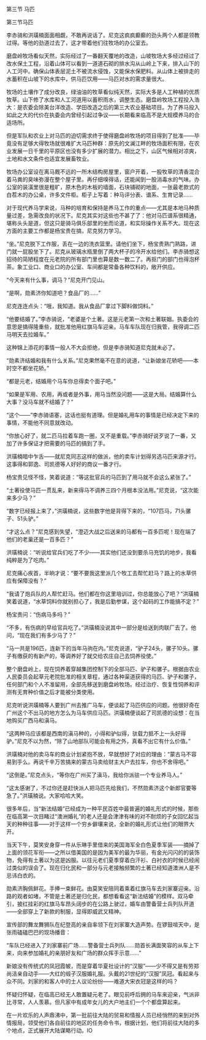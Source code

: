 

第三节 马匹

第三节马匹

李赤骑和洪璜楠面面相觑，不敢再说话了。尼克这疯疯癫癫的劲头两个人都是领教过得。等他的劲道过去了，这才带着他们往牧场的办公室去。

磨盘岭牧场看似天然，实际经过了一番翻天覆地的改造，山坡牧场大多经过经过了改水保土工程，沿着山体可以看到一道道石砌的排水沟从山岭上下来，排入山下的人工河中。确保山体表层泥土不被流水侵蚀，又能保水保肥料。从山体上被排走的水蓄积在山坡下的水库中，供马匹饮用――马匹对水的需求量很大。

牧场的土壤作了成分改良，绿油油的牧草看似纯天然，实际大多是人工种植的优质牧草。山下修了水库和人工河道用以蓄积雨水，调整生态。磨盘岭牧场工程投入浩大：是农委会除美台洋改造、学田改造之后的第三大农业基础项目。为了养马投入如此之大的代价在执委会内曾经引起过争议――长期看来临高不是大规模养马的合适场所。

但是军队和农业上对马匹的迫切需求终于使得磨盘岭牧场的项目得到了批准――毕竟没有足够大得牧场就很难扩大马匹种群：原先的文澜江畔的牧场面积有限，在农业发展一日千里的平原区也没有多少扩展的潜力。相比之下，山区气候相对凉爽，土地和水文条件也适宜发展畜牧业。

牧场办公室设在离马厩不远的一所木结构房屋里，窗户开着，一股牧草的清香混合着马粪的臭味弥漫在整个屋子里。再仔细嗅得话，还能闻到一股消毒水的气味。办公室的装潢里很是粗旷，原木色的木板的墙面，石块铺砌的地面，一张最老款式的白茬木的办公桌，许多文件柜。柜子上写着：种马评分表、谱系、生育记录……

对于现代养马学来说，马种的培育和保持是养马工作的重点――尤其是本地马种质量过差，急需改良的状况下。尼克其实对这些也不甚了了：他对马匹谱系很精通，堪称头头是道，但这只是骑马俱乐部里的坐而论道，和实际操作关系不大。现在这方面的主要工作都是杨宝贵在搞，尼克努力学习。

“坐。”尼克脱下工作服，丢在一边的洗衣篮里。请他们坐下，杨宝贵熟门熟路，进门就一屁股坐下了。尼克从玻璃水瓶里倒了两大杯子的冷开水给他们。李赤骑想这招待的简陋程度在元老院的所有部门里也算是数一数二了。再抠门的部门也得泡杯茶。象工业口、商业口的办公室、车间都是常备各种饮料的，敞开供应。

“今天来有什么事，调马？”尼克开门见山。

“是啊，勋素济你知道吧？食品厂的……”

尼克连连点头：“哦，我知道。我从食品厂拿过下脚料做饲料。”

“他要结婚了。”李赤骑说，“老婆是个土著。这是元老第一次和土著联姻。执委会的意思是搞得隆重些，就批准他用红旗马车迎亲。马车车队现在归我管，我得调二匹马明天去拉婚车。”

这种锦上添花的事情一般人不大会拒绝，但是李赤骑知道尼克就未必了。

“勋素济结婚和我有什么关系。”尼克果然毫不在意的说道，“让新娘坐花轿吧――本时空不都坐花轿。”

“都是元老，结婚用个马车你总得卖个面子吧。”

“如果是军用、农用，再或者是外事，用马当然没问题――这是大局。结婚算什么大事？没马车就不结婚了？”

“这个――”李赤骑语塞，这话也挺有道理。但是婚礼用车的事情是已经决定下来的事情，不能他不同意就改动。

“你放心好了，就二匹马拉着车跑一圈，又不是重载。”李赤骑好说歹说了一番，又加了许多保证才把需要的马匹的搞到了手。

洪璜楠暗中乍舌――就尼克同志这样的做派，他的卖车计划得另选马匹来源才行。这事得和郭逸、司凯德等人好好的商议一番才行。

杨宝贵见怪不怪，笑着说道：“等这批官兵的马匹到了用马就不会这么紧张了。”

“土著役使马匹一贯乱来，新来得马不调养三四个月根本没法用。”尼克说，“这次能来多少马？”

“数字已经报上来了，”洪璜楠说，这些数字他是背得下来的，“107匹马，71头骡子、51头驴。”

“才这么点？”尼克感到失望，“澄迈大战之后送来的马都有一百多匹呢！现在端了他们的老巢还是一百多匹？”

洪璜楠说：“听说给官兵们吃了不少――其实他们还没到要杀马充饥的地步，我看纯粹是为了吃肉。”

尼克痛心疾首，半晌才说：“要不要我这里派几个牧工去帮忙赶马？路上的水草供应有保障没有？”

“我请了炮兵队的人帮忙赶马。他们都在你这里培训过，你总能放心了吧？”洪璜楠笑着说道，“水草饲料你就别担心了，我是后勤参谋，这个起码的工作能搞不定？”

杨宝贵问：“伤病马多吗？”

“不多，有伤病的早给官兵吃了。”洪璜楠没说其中一部分是给送到肉联厂去了。他问，“现在我们有多少马了？”

“马一共是196匹，连新下的当年马驹在内。”尼克说道，“驴子24头，骡子10头。骡子有缴获的有新产的，等调养好了就交给农庄自己去饲养役使。”

整个磨盘岭上，现在饲养着穿越集团控制下的全部马匹、驴子和骡子。根据由农业人民委员会起草元老院批准的相关章程，通过各种渠道获得的马匹、驴子和骡子，任何部门和个人不准留用，全部先移送到磨盘岭牧场。经过治疗、恢复性饲养和评测有无育种价值之后才能被分类使用。

尼克听说洪璜楠等人要到广州去推广马车，便谈起了马匹供应的问题。他很好奇在广州这个不出马的地方怎么为马车供应马匹。洪璜楠便谈起了司凯德的设想：在当地购买广西马和滇马。

“这两种马应该都是西南的滇马种的，小得和驴似得，驮载力抵不上一头好得驴。”尼克不以为然，“除了山地部队可能会有用之外，真看不出它有什么价值。”

洪璜楠对他的卖马车的商业计划紧抱不放，早就想好了对应的理由：“蒙古马不容易到手么。再说千辛万苦搞来的蒙古马卖给财主大户去拉车，你也不舍得吧。”

“这倒是。”尼克点头，“等你在广州买了滇马，我给你派驻一个专业养马人。”

“这太感谢了，不过你还是赶快派人把马匹先给我们，不然勋素济这个新郎官要等急了。”洪璜楠说。大家哈哈大笑。

很多年后，当“新法结婚”已经成为一种平民百姓中最普遍的婚礼形式的时候，那些在临高第一次目睹过“澳洲婚礼”的老人还是会津津有味的对不耐烦的子女回忆起当天的种种往事――对于这样一个穷乡僻壤来说，全新的婚礼形式让他们的眼界大开。

当天下午，莫笑安身穿一件从乐琳手里借来的美国海军全白色夏季军装――摘掉了上面的领花军衔――之所以借美国的是因为美军的最为华丽，有金光闪闪的的装饰物，免得有土著以为这是凶服。以往元老们夏季穿着白汗衫、白衬衣的时候已经闹过类似的误会了。现在归化民和一部分与元老接触频繁的土著已经知道澳洲人是不忌讳白衣的。

勋素济胸佩鲜花。手捧一束鲜花。由莫笑安陪同着乘着红旗马车去刘家寨迎亲。沿路的观者如堵，不管是土著还是归化民，都想看看这“新法结婚”的模样。双马牵引，披红挂彩的红旗马车昂头阔步的在公路上驶过，婚车由警备营士兵列队开道――全部穿上了新款的制服，显得即威武又精神。

宣传部的舞龙舞狮队在纪登高的亲自率领下在刘家寨大造声势。在锣鼓喧天中，是张雨磕磕巴巴的现场播音：

“车队已经进入了刘家寨前广场……警备营士兵列队……勋首长满面笑容的从车上下来，向来参加婚礼的亲朋好友和广场的群众挥手示意……”

新娘没有传统式的凤冠霞帔，而是穿着华夏社设计的“汉服”――少不得又是有劳郑尚洁亲自动手――大红的缎子汉服婚礼服。头戴的21世纪的“汉服”凤冠。看起来与众不同。刘家的和客人中的士人议论纷纷――难道大宋衣冠是这样的吗？

怀疑归怀疑，在临高已经无人敢置疑元老了。眼见前呼后拥的马车来迎亲，气派非比寻常，人人羡慕。但凡家中有成年女儿的大户地主们一个个都盘算起来。

在一片欢乐的人声鼎沸中，第一批前往大陆的贸易和情报人员已经悄然的来到对外情报局，领受他们各自前往的地区的任务命令书，根据计划，他们将前往大陆的多个地点，正式展开大陆谋略行动。IO

